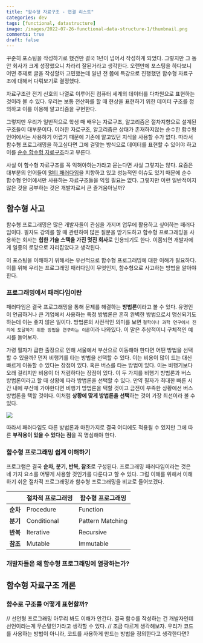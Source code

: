 ```yaml
---
title: "함수형 자료구조 - 연결 리스트"
categories: dev
tags: [functional, datastructure]
image: /images/2022-07-26-functional-data-structure-1/thumbnail.png
comments: true
draft: false
---
```



꾸준히 포스팅을 작성하기로 했건만 결국 1년이 넘어서 작성하게 되었다. 그렇지만 그 동안 회사가 크게 성장했으니 차라리 잘된거라고 생각한다. 오랜만에 포스팅을 하다보니 어떤 주제로 글을 작성할까 고민했는데 일년 전 쯤에 특강으로 진행했던 함수형 자료구조에 대해서 다뤄보기로 결정했다.

자료구조란 전기 신호의 나열로 이루어진 컴퓨터 세계의 데이터를 다차원으로 표현하는 것이라 볼 수 있다. 우리는 보통 전산화를 할 때 현상을 표현하기 위한 데이터 구조를 정의하고 이를 이용해 알고리즘을 구현한다.

그렇지만 우리가 일반적으로 학생 때 배우는 자료구조, 알고리즘은 절차지향으로 설계된 구조들이 대부분이다. 이러한 자료구조, 알고리즘은 상태가 존재하지않는 순수한 함수형 언어에서는 사용하기 어렵기 때문에 기존에 알고있던 지식을 사용할 수가 없다. 따라서 함수형 프로그래밍을 하고싶다면 그에 걸맞는 방식으로 데이터를 표현할 수 있어야 하고 이를 [순수 함수형 자료구조](https://en.wikipedia.org/wiki/Purely_functional_data_structure)라고 부른다.

사실 이 함수형 자료구조를 꼭 익혀야하는가라고 묻는다면 사실 그렇지는 않다. 요즘은 대부분의 언어들이 [멀티 패러다임](https://ko.wikipedia.org/wiki/%EB%8B%A4%EC%A4%91_%ED%8C%A8%EB%9F%AC%EB%8B%A4%EC%9E%84_%ED%94%84%EB%A1%9C%EA%B7%B8%EB%9E%98%EB%B0%8D_%EC%96%B8%EC%96%B4)을 지향하고 있고 성능적인 이슈도 있기 때문에 순수 함수형 언어에서만 사용하는 자료구조들을 익힐 필요는 없다. 그렇지만 이런 일반적이지 않은 것을 공부하는 것은 개발자로서 큰 즐거움아닐까?

## 함수형 사고

함수형 프로그래밍은 많은 개발자들이 관심을 가지며 업무에 활용하고 싶어하는 패러다임이다. 필자도 강의를 할 때 관련하여 많은 질문을 받기도하고 함수형 프로그래밍을 사용하는 회사는 **힙한 기술 스택을 가진 멋진 회사**로 인용되기도 한다. 이쯤되면 개발자에게 일종의 로망으로 자리잡았다고 생각된다.

이 포스팅을 이해하기 위해서는 우선적으로 함수형 프로그래밍에 대한 이해가 필요하다. 이를 위해 우리는 프로그래밍 패러다임이 무엇인지, 함수형으로 사고하는 방법을 알아야 한다.

### 프로그래밍에서 패러다임이란

패러다임은 결국 프로그래밍을 통해 문제를 해결하는 **방법론**이라고 볼 수 있다. 유명인이 언급하거나 큰 기업에서 사용하는 특정 방법론은 흔히 완벽한 방법으로서 맹신되기도 하는데 이는 좋지 않은 일이다. 방법론의 사전적인 의미를 보면 `철학이나 과학 연구에서 진리에 도달하기 위한 방법을 연구하는 이론`이라 나와있다. 이 말은 추상적이니 구체적인 예시를 들어보자.

가령 필자가 급한 출장으로 인해 서울에서 부산으로 이동해야 한다면 어떤 방법을 선택할 수 있을까? 먼저 비행기를 타는 방법을 선택할 수 있다. 이는 비용이 많이 드는 대신 빠르게 이동할 수 있다는 장점이 있다. 혹은 버스를 타는 방법이 있다. 이는 비행기보다 오래 걸리지만 비용이 더 저렴하다는 장점이 있다. 이 두 가지를 비행기 방법론과 버스 방법론이라고 할 때 상황에 따라 방법론을 선택할 수 있다. 만약 필자가 최대한 빠른 시간 내에 부산에 가야한다면 비행기 방법론을 택할 것이고 금전이 부족한 상황에선 버스 방법론을 택할 것이다. 이처럼 **상황에 맞게 방법론을 선택**하는 것이 가장 최선이라 볼 수 있다.

<Image src="/images/2022-07-26-functional-data-structure-1/simpson.png" caption="필자가 좋아하지 않는 이미지. 패러다임 사이엔 우열이 없다." />

따라서 패러다임도 다른 방법론과 마찬가지로 결국 어디에도 적용될 수 있지만 그에 따른 **부작용이 있을 수 있다는 점**을 꼭 명심해야 한다.

### 함수형 프로그래밍 쉽게 이해하기

프로그램은 결국 **순차, 분기, 반복, 참조**로 구성된다. 프로그래밍 패러다임이라는 것은 네 가지 요소를 어떻게 사용할 것인가를 다룬다고 할 수 있다. 그럼 이해를 위해서 이해하기 쉬운 절차적 프로그래밍과 함수형 프로그래밍을 비교로 들어보겠다.

|   | 절차적 프로그래밍 | 함수형 프로그래밍 |
|---|--------------|--------------|
| **순차** | Procedure | Function |
| **분기** | Conditional | Pattern Matching |
| **반복** | Iterative | Recursive |
| **참조** | Mutable | Immutable |



### 개발자들은 왜 함수형 프로그래밍에 열광하는가?





## 함수형 자료구조 개론

### 함수로 구조를 어떻게 표현할까?


// 선언형 프로그래밍 아무리 봐도 이해가 안간다. 결국 함수를 작성하는 건 개발자인데 선언이라는게 무슨말인가라고 생각할 수 있다.
// 조금 다르게 생각해보자. 우리가 코드를 사용하는 방법이 아니라, 코드를 사용하게 만드는 방법을 정의한다고 생각한다면?
